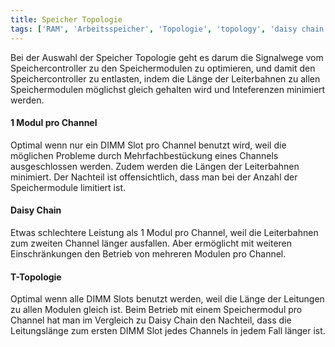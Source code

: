 ```yaml
---
title: Speicher Topologie
tags: ['RAM', 'Arbeitsspeicher', 'Topologie', 'topology', 'daisy chain']
---
```







Bei der Auswahl der Speicher Topologie geht es darum die Signalwege vom Speichercontroller zu den Speichermodulen zu optimieren, und damit den Speichercontroller zu entlasten, indem die Länge der Leiterbahnen zu allen Speichermodulen möglichst gleich gehalten wird und Inteferenzen minimiert werden.



#### 1 Modul pro Channel

Optimal wenn nur ein DIMM Slot pro Channel benutzt wird, weil die möglichen Probleme durch Mehrfachbestückung eines Channels ausgeschlossen werden. Zudem werden die Längen der Leiterbahnen minimiert. Der Nachteil ist offensichtlich, dass man bei der Anzahl der Speichermodule limitiert ist.

<Lightbox><Topology1Dimm height="180" /></Lightbox>



#### Daisy Chain 

Etwas schlechtere Leistung als 1 Modul pro Channel, weil die Leiterbahnen zum zweiten Channel länger ausfallen. Aber ermöglicht mit weiteren Einschränkungen den Betrieb von mehreren Modulen pro Channel.

<Lightbox><TopologyDaisyChain height="180" /></Lightbox>



#### T-Topologie

Optimal wenn alle DIMM Slots benutzt werden, weil die Länge der Leitungen zu allen Modulen gleich ist. Beim Betrieb mit einem Speichermodul pro Channel hat man im Vergleich zu Daisy Chain den Nachteil, dass die Leitungslänge zum ersten DIMM Slot jedes Channels in jedem Fall länger ist.

<Lightbox><TopologyT height="180" /></Lightbox>



<!-- https://www.youtube.com/watch?v=3vQwGGbW1AE -->